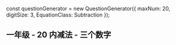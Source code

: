 
const questionGenerator = new QuestionGenerator({
	maxNum: 20,
	digitSize: 3,
	EquationClass: Subtraction
});

<Meta title="一年级/20内/减法/三个数字" parameters={defaultDocParams()} />

## 一年级 - 20 内减法 - 三个数字

<Canvas className="custom-docs-story">
	<QuizContainer questionGenerator={questionGenerator} />
</Canvas>
